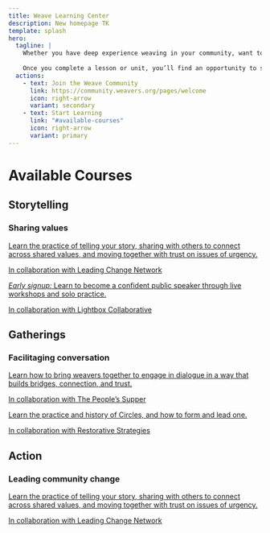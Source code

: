 ```yaml
---
title: Weave Learning Center
description: New homepage TK
template: splash
hero:
  tagline: |
    Whether you have deep experience weaving in your community, want to add skills to your practice, or are new to weaving, we hope the Weave Learning Center will provide helpful knowledge and inspiration.
    
    Once you complete a lesson or unit, you’ll find an opportunity to submit a Reflection and earn a Certificate of Completion. To earn the certificate and join conversations, you’ll need to become a member of our free online community. We hope to see you there soon!
  actions:
    - text: Join the Weave Community
      link: https://community.weavers.org/pages/welcome
      icon: right-arrow
      variant: secondary
    - text: Start Learning
      link: "#available-courses"
      icon: right-arrow
      variant: primary
---
```



# Available Courses

## Storytelling
### Sharing values

<CardGrid class="perspective">
	<a href="/courses/public-narrative" class="course storytelling">
		<Card title="Public Narrative" icon="open-book">
			<p>Learn the practice of telling your story, sharing with others to connect across shared values, and moving together with trust on issues of urgency.</p>
			<p class="partner">In collaboration with Leading Change Network</p>
		</Card>
	</a>
	<a href="/courses/public-speaking" class="course storytelling">
		<Card title="Public Speaking" icon="open-book">
      <p><em>Early signup:</em> Learn to become a confident public speaker through live workshops and solo practice.</p>
			<p class="partner">In collaboration with Lightbox Collaborative</p>
		</Card>
	</a>
</CardGrid>

## Gatherings
### Facilitaging conversation

<CardGrid class="perspective">
	<a href="/courses/facilitating-groups" class="course gatherings">
		<Card title="Facilitating Groups" icon="translate">
			<p>Learn how to bring weavers together to engage in dialogue in a way that builds bridges, connection, and trust.</p>
			<p class="partner">In collaboration with The People’s Supper</p>
		</Card>
	</a>
	<a href="/courses/facilitating-circles" class="course gatherings">
		<Card title="Facilitating Circles" icon="translate">
			<p>Learn the practice and history of Circles, and how to form and lead one.</p>
			<p class="partner">In collaboration with Restorative Strategies</p>
		</Card>
	</a>
</CardGrid>

## Action
### Leading community change

<CardGrid class="perspective">
	<a href="/courses/asset-based-community-development/" class="course action">
		<Card title="Asset-Based Community Development" icon="rocket">
			<p>Learn the practice of telling your story, sharing with others to connect across shared values, and moving together with trust on issues of urgency.</p>
			<p class="partner">In collaboration with Leading Change Network</p>
		</Card>
	</a>
</CardGrid>
